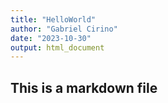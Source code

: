 ```yaml
---
title: "HelloWorld"
author: "Gabriel Cirino"
date: "2023-10-30"
output: html_document
---
```

## This is a markdown file
